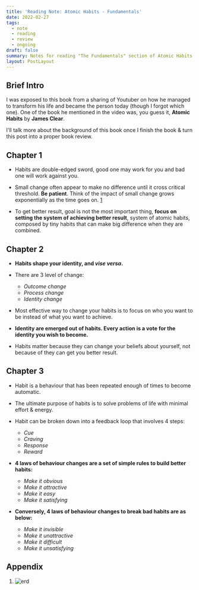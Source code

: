 ```yaml
---
title: 'Reading Note: Atomic Habits - Fundamentals'
date: 2022-02-27
tags:
  - note
  - reading
  - review
  - ongoing
draft: false
summary: Notes for reading "The Fundamentals" section of Atomic Habits by James Clear.
layout: PostLayout
---
```


## Brief Intro

I was exposed to this book from a sharing of Youtuber on how he managed to transform his life and became the person today (though I forgot which one).
One of the book he mentioned in the video was, you guess it, **Atomic Habits** by **James Clear**.

I'll talk more about the background of this book once I finish the book & turn this post into a proper book review.

<TOCInline toc={props.toc} asDisclosure />

## Chapter 1

- Habits are double-edged sword, good one may work for you and bad one will work against you.

- Small change often appear to make no difference until it cross critical threshold. **Be patient**.
  Think of the impact of small change grows exponentially as the time goes on.
  [1](#impact-of-small-change-pic)

- To get better result, goal is not the most important thing, **focus on setting the system of achieving better result**,
  system of atomic habits, composed by tiny habits that can make big difference when they are combined.

## Chapter 2

- **Habits shape your identity, and _vise versa_.**

- There are 3 level of change:

  - _Outcome change_
  - _Process change_
  - _Identity change_

- Most effective way to change your habits is to focus on who you want to be instead of what you want to achieve.

- **Identity are emerged out of habits. Every action is a vote for the identity you wish to become.**

- Habits matter because they can change your beliefs about yourself, not because of they can get you better result.

## Chapter 3

- Habit is a behaviour that has been repeated enough of times to become automatic.

- The ultimate purpose of habits is to solve problems of life with minimal effort & energy.

- Habit can be broken down into a feedback loop that involves 4 steps:

  - _Cue_
  - _Craving_
  - _Response_
  - _Reward_

- **4 laws of behaviour changes are a set of simple rules to build better habits:**

  - _Make it obvious_
  - _Make it attractive_
  - _Make it easy_
  - _Make it satisfying_

- **Conversely, 4 laws of behaviour changes to break bad habits are as below:**
  - _Make it invisible_
  - _Make it unattractive_
  - _Make it difficult_
  - _Make it unsatisfying_

## Appendix

1.  <Zoom>
      <Image
        id="impact-of-small-change-pic"
        alt="erd"
        src="/static/images/reading-note-atomic-habits/impact-of-small-change.png"
        height={484 * 0.85}
        width={628 * 0.85}
      />
    </Zoom>

